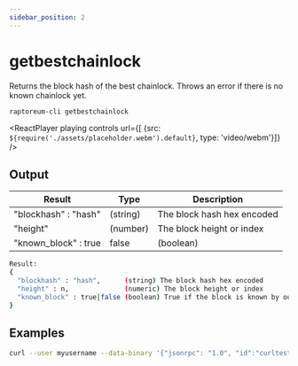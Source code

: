 ```yaml
---
sidebar_position: 2
---
```


# getbestchainlock

Returns the block hash of the best chainlock. Throws an error if there is no known chainlock yet.

`raptoreum-cli getbestchainlock`

<ReactPlayer playing controls url={[
    {src: `${require('./assets/placeholder.webm').default}`, type: 'video/webm'}]} />

## Output

| Result | Type | Description |
|--|--|--|
| "blockhash" : "hash" | (string) | The block hash hex encoded |
| "height" | (number) | The block height or index |
| "known_block" : true|false | (boolean) | True if the block is known by our node |

```bash
Result:
{
  "blockhash" : "hash",      (string) The block hash hex encoded
  "height" : n,              (numeric) The block height or index
  "known_block" : true|false (boolean) True if the block is known by our node
}
```


## Examples

```bash
curl --user myusername --data-binary '{"jsonrpc": "1.0", "id":"curltest", "method": "getaddressdeltas", "params": [{"addresses": ["XwnLY9Tf7Zsef8gMGL2fhWA9ZmMjt4KPwg"]}] }' -H 'content-type: text/plain;' http://127.0.0.1:9998/
```

